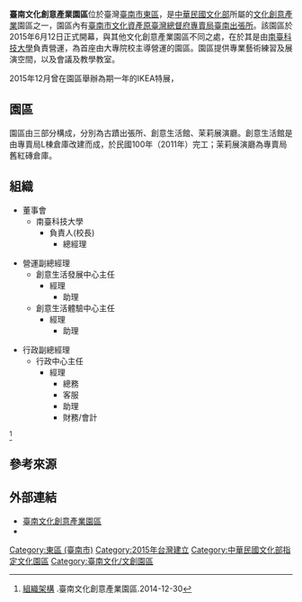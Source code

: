 {{Infobox building
|name                = 臺南文化創意產業園區
|native_name         = 
|image               = 臺南文化創意產業園區.jpg
|opening             =2015年6月21日 
|location            = {{ROC-TW}}<br>[[臺南市|臺南市]][[東區_(臺南市)|東區]]北門路二段16號
|building_type       = 
|start_date          = 
|completion_date     = 
|cost                = 
|roof                = 
|top_floor           = 
|architectural       = 
|observatory         = 
|floor_count         = 
|floor_area          = 
|elevator_count      = 
|architect           = 
|structural_engineer = 
|main_contractor     = 
|management          =[[南臺科技大學|南臺科技大學]]
|owner               = 
|website             = http://www.b16tainan.com.tw/
|references          = 
}}
'''臺南文化創意產業園區'''位於臺灣[[臺南市|臺南市]][[東區_(臺南市)|東區]]，是[[中華民國文化部|中華民國文化部]]所屬的[[文化創意產業|文化創意產業]]園區之一，園區內有[[臺南市文化資產|臺南市文化資產]][[原臺灣總督府專賣局臺南支局臺南出張所|原臺灣總督府專賣局臺南出張所]]。該園區於2015年6月12日正式開幕，與其他文化創意產業園區不同之處，在於其是由[[南臺科技大學|南臺科技大學]]負責營運，為首座由大專院校主導營運的園區{{r|陳}}{{r|王}}。園區提供專業藝術練習及展演空間，以及會議及教學教室。

2015年12月曾在園區舉辦為期一年的IKEA特展，{{r|王捷}}

== 園區 ==
園區由三部分構成，分別為古蹟出張所、創意生活館、茉莉展演廳。創意生活館是由專賣局L棟倉庫改建而成，於民國100年（2011年）完工；茉莉展演廳為專賣局舊紅磚倉庫。

==組織==
*董事會
**南臺科技大學
***負責人(校長)
****總經理

*營運副總經理
**創意生活發展中心主任
***經理
****助理
**創意生活體驗中心主任
***經理
****助理

*行政副總經理
**行政中心主任
***經理
****總務
****客服
****助理
****財務/會計
<ref>[https://b16tainan.com.tw/cmsdetail.aspx?cmid=13 組織架構] {{Wayback|url=https://b16tainan.com.tw/cmsdetail.aspx?cmid=13 |date=20180201184117 }}.臺南文化創意產業園區.2014-12-30</ref>

== 參考來源 ==
{{reflist|refs=
<ref name="陳">{{cite news |url=http://www.chinatimes.com/realtimenews/20150612004733-260405 |author=陳惠珍 |title=〈台南文化創意產業園區 再造文創復興〉 |work=《中國時報》 |date=2015-06-12 |accessdate=2018-07-15 |archive-date=2020-09-26 |archive-url=https://web.archive.org/web/20200926064347/https://www.chinatimes.com/realtimenews/20150612004733-260405 |dead-url=no }}</ref>
<ref name="王">{{cite news |url=http://news.ltn.com.tw/news/life/breakingnews/1347097 |author=王俊忠 |title=〈台南文創產業園區開園 大學營運創先例〉 |work=《自由時報》 |date=2015-06-12 |accessdate=2018-07-15 |archive-date=2020-10-28 |archive-url=https://web.archive.org/web/20201028100312/https://news.ltn.com.tw/news/life/breakingnews/1347097 |dead-url=no }}</ref>
<ref name="王捷">{{cite news |url=https://news.ltn.com.tw/news/life/breakingnews/1545354 |author=王捷 |title=〈什麼？！IKEA府城見面 只展不賣〉 |work=《自由時報》 |date=2015-12-19 |accessdate=2019-03-05 |archive-date=2020-11-26 |archive-url=https://web.archive.org/web/20201126182703/https://news.ltn.com.tw/news/life/breakingnews/1545354 |dead-url=no }}</ref>
}}

== 外部連結 ==
* [https://b16tainan.com.tw/ 臺南文化創意產業園區] {{Wayback|url=https://b16tainan.com.tw/ |date=20190618050831 }}
* {{facebook|b16tainan|}}

[[Category:東區_(臺南市)|Category:東區 (臺南市)]]
[[Category:2015年台灣建立|Category:2015年台灣建立]]
[[Category:中華民國文化部指定文化園區|Category:中華民國文化部指定文化園區]]
[[Category:臺南文化/文創園區|Category:臺南文化/文創園區]]